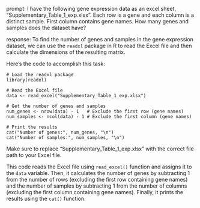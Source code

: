 prompt:
I have the following gene expression data as an excel sheet,  "Supplementary_Table_1_exp.xlsx". Each row is a gene and each column is a distinct sample. First column contains gene names. How many genes and samples does the dataset have?

response:
To find the number of genes and samples in the gene expression dataset, we can use the `readxl` package in R to read the Excel file and then calculate the dimensions of the resulting matrix.

Here's the code to accomplish this task:

```
# Load the readxl package
library(readxl)

# Read the Excel file
data <- read_excel("Supplementary_Table_1_exp.xlsx")

# Get the number of genes and samples
num_genes <- nrow(data) - 1   # Exclude the first row (gene names)
num_samples <- ncol(data) - 1 # Exclude the first column (gene names)

# Print the results
cat("Number of genes:", num_genes, "\n")
cat("Number of samples:", num_samples, "\n")
```

Make sure to replace "Supplementary_Table_1_exp.xlsx" with the correct file path to your Excel file.

This code reads the Excel file using `read_excel()` function and assigns it to the `data` variable. Then, it calculates the number of genes by subtracting 1 from the number of rows (excluding the first row containing gene names) and the number of samples by subtracting 1 from the number of columns (excluding the first column containing gene names). Finally, it prints the results using the `cat()` function.
